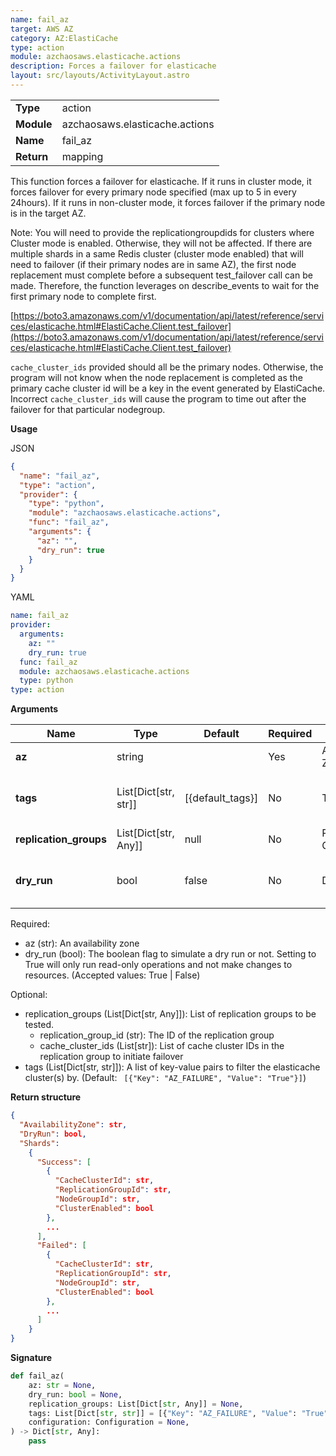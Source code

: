 ```yaml
---
name: fail_az
target: AWS AZ
category: AZ:ElastiCache
type: action
module: azchaosaws.elasticache.actions
description: Forces a failover for elasticache
layout: src/layouts/ActivityLayout.astro
---
```



|            |                                |
| ---------- | ------------------------------ |
| **Type**   | action                         |
| **Module** | azchaosaws.elasticache.actions |
| **Name**   | fail_az                        |
| **Return** | mapping                        |

This function forces a failover for elasticache. If it runs in cluster mode, it forces failover for every primary node specified (max up to 5 in every 24hours).
If it runs in non-cluster mode, it forces failover if the primary node is in the target AZ.

Note: You will need to provide the replicationgroupdids for clusters where Cluster mode is enabled. Otherwise, they will not be affected. If there are multiple shards in a same Redis cluster (cluster mode enabled) that will need to failover (if their primary nodes are in same AZ), the first node replacement must complete before a subsequent test_failover call can be made. Therefore, the function leverages on describe_events to wait for the first primary node to complete first.

[https://boto3.amazonaws.com/v1/documentation/api/latest/reference/services/elasticache.html#ElastiCache.Client.test_failover](https://boto3.amazonaws.com/v1/documentation/api/latest/reference/services/elasticache.html#ElastiCache.Client.test_failover)

`cache_cluster_ids` provided should all be the primary nodes. Otherwise, the program will not know when the node replacement is completed as the primary cache cluster id will be a key in the event generated by ElastiCache. Incorrect `cache_cluster_ids` will cause the program to time out after the failover for that particular nodegroup.

**Usage**

JSON

```json
{
  "name": "fail_az",
  "type": "action",
  "provider": {
    "type": "python",
    "module": "azchaosaws.elasticache.actions",
    "func": "fail_az",
    "arguments": {
      "az": "",
      "dry_run": true
    }
  }
}
```

YAML

```yaml
name: fail_az
provider:
  arguments:
    az: ""
    dry_run: true
  func: fail_az
  module: azchaosaws.elasticache.actions
  type: python
type: action
```

**Arguments**

| Name                   | Type                 | Default                                     | Required | Title              | Description                          |
| ---------------------- | -------------------- | ------------------------------------------- | -------- | ------------------ | ------------------------------------ |
| **az**                 | string               |                                             | Yes      | Availability Zone  | AZ to target                         |
| **tags**               | List[Dict[str, str]] | [{default_tags}] | No       | Tags               | Match only resources with these tags |
| **replication_groups** | List[Dict[str, Any]] | null                                        | No       | Replication Groups |                                      |
| **dry_run**            | bool                 | false                                       | No       | Dry Run            | Only perform a dry run for it        |

Required:

- az (str): An availability zone
- dry_run (bool): The boolean flag to simulate a dry run or not. Setting to True will only run read-only operations and not make changes to resources. (Accepted values: True | False)

Optional:

- replication_groups (List[Dict[str, Any]]): List of replication groups to be tested.
  - replication_group_id (str): The ID of the replication group
  - cache_cluster_ids (List[str]): List of cache cluster IDs in the replication group to initiate failover
- tags (List[Dict[str, str]]): A list of key-value pairs to filter the elasticache cluster(s) by. (Default: ` [{"Key": "AZ_FAILURE", "Value": "True"}]`)

**Return structure**

```json
{
  "AvailabilityZone": str,
  "DryRun": bool,
  "Shards":
    {
      "Success": [
        {
          "CacheClusterId": str,
          "ReplicationGroupId": str,
          "NodeGroupId": str,
          "ClusterEnabled": bool
        },
        ...
      ],
      "Failed": [
        {
          "CacheClusterId": str,
          "ReplicationGroupId": str,
          "NodeGroupId": str,
          "ClusterEnabled": bool
        },
        ...
      ]
    }
}
```

**Signature**

```python
def fail_az(
    az: str = None,
    dry_run: bool = None,
    replication_groups: List[Dict[str, Any]] = None,
    tags: List[Dict[str, str]] = [{"Key": "AZ_FAILURE", "Value": "True"}],
    configuration: Configuration = None,
) -> Dict[str, Any]:
    pass

```
